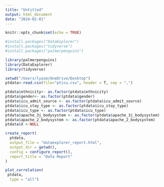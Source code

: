 ---
title: "Untitled"
output: html_document
date: "2024-02-01"
---

```{r setup, include=FALSE}
knitr::opts_chunk$set(echo = TRUE)
```
```{r}
#install.packages("DataExplorer")
#install.packages("tidyverse")
#install.packages("palmerpenguins")
```

```{r}
library(palmerpenguins)
library(DataExplorer)
library(tidyverse)
```
```{r}
setwd("/Users/lyasm/OneDrive/Desktop")
ptdata<-read.csv(file="pticu.csv", header = T, sep = ",")

ptdata$ethnicity<- as.factor(ptdata$ethnicity)
ptdata$gender<- as.factor(ptdata$gender)
ptdata$icu_admit_source <- as.factor(ptdata$icu_admit_source)
ptdata$icu_stay_type <- as.factor(ptdata$icu_stay_type)
ptdata$icu_type <- as.factor(ptdata$icu_type)
ptdata$apache_3j_bodysystem <- as.factor(ptdata$apache_3j_bodysystem)
ptdata$apache_2_bodysystem <- as.factor(ptdata$apache_2_bodysystem)
ptdata$X <-NULL

```

```{r}
create_report(
  ptdata,
  output_file = "dataexplorer_report.html",
  output_dir = getwd(),
  config = configure_report(),
  report_title = "Data Report"
)
```



```{r}
plot_correlation(
 ptdata,
  type = "all")
```

